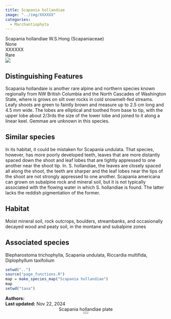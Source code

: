 ```yaml
---
title: Scapania hollandiae
image: "../img/XXXXXX"
categories:
  - Marchantiophyta
---
```


<div class="info-panel">
 <div class="info-top">
  <div class="taxon-scientific"><span class="taxon-name">Scapania hollandiae</span> <span class="taxon-authority">W.S.Hong</span> <span class="taxon-family">(Scapaniaceae)</span></div>
  <div class="taxon-common">None</div>
 </div>
 <div class="info-bottom">
  <div class="taxon-qnd">XXXXXX</div>
  <div class="taxon-abundance">Rare</div>
 </div>
</div>
<div class="imerss-content-frame">
 <div class="imerss-image-header">
  <div class="imerss-image-holder imerss-column-left" data-toggle="tooltip" style="background-image: url(../img/XXXXXX)" title="XXXXXX">
  </div>

  <div class="imerss-image-holder imerss-column-right" data-toggle="tooltip" style="background-image: url(../img/XXXXXX)" title="XXXXXX">
  </div>
 
 </div>
 <div class="imerss-content-lower">
  <div class="imerss-column-left">
  <div class="tab-microscope" data-micromodal-trigger="modal-plate">
  <img src="../img/bryo guide microscope.png"/>
  </div>

<h2>Distinguishing Features</h2>

Scapania hollandaie is another rare alpine and northern species known regionally from NW British Columbia and the North Cascades of Washington State, where is grows on silt over rocks in cold snowmelt-fed streams. Leafy shoots are green to faintly brown and measure up to 2.5 cm long and 4.5 mm wide. The lobes are elliptical and toothed from base to tip, with the upper lobe about 2/3rds the size of the lower lobe and joined to it along a linear keel. Gemmae are unknown in this species. 

<h2>Similar species</h2>

In its habitat, it could be mistaken for Scapania undulata. That species, however, has more poorly developed teeth, leaves that are more distantly spaced down the shoot and leaf lobes that are tightly appressed to one another near the shoot tip. In. S. hollandiae, the leaves are closely spaced all along the shoot, the teeth are sharper and the leaf lobes near the tips of the shoot are not strongly appressed to one another. Scapania americana can grown on subalpine rock and mineral soil, but it is not typically associated with the flowing water in which S. hollandiae is found. The latter lacks the reddish pigmentation of the former. 

<h2>Habitat</h2>

Moist mineral soil, rock outcrops, boulders, streambanks, and occasionally decayed wood and peaty soil, in the montane and subalpine zones

<h2>Associated species</h2>

Blepharostoma trichophylla, Scapania undulata, Riccardia multifida, Diplophyllum taxifolium
</div>

<div class="imerss-column-right">

<div class="imerss-image-holder imerss-column-right" data-toggle="tooltip" style="background-image: url(../img/XXXXX)" title="XXXXX">
</div>

<div class="imerss-map-holder">
```r
setwd("..")
source("page_functions.R")
map = make_species_map("Scapania hollandiae")
map
setwd("taxa")
```
</div>

</div>

</div>
</div>

<div class="taxon-footer">
 <div class="taxon-authors"><b>Authors:</b> <span></span></div>
 <div class="taxon-update"><b>Last updated:</b> <span>Nov 22, 2024</span></div>
</div>

<div class="modal micromodal-slide" id="modal-plate" aria-hidden="true">
 <div class="modal__overlay" tabindex="-1" data-micromodal-close>
  <div class="modal__container" role="dialog" aria-modal="true" aria-labelledby="modal-plate-title" >
   <header class="modal__header">
   <div class="modal__title" id="modal-plate-title">
  Scapania hollandiae plate
   </div>
   <button class="modal__close" aria-label="Close" data-micromodal-close></button>
   </header>
  <div class="modal__content" id="modal-plate-content">
   <div class="imerss-image-holder" data-toggle="tooltip" style="background-image: url(../img/XXXXX)" title="XXXXX">
  </div>
  </div>
  </div>
 </div>
</div>

<script src="../js/micromodal.min.js"></script>
<link href="../css/style-taxon.css" rel="stylesheet">
<link href="../css/micromodal.css" rel="stylesheet">

<script>
MicroModal.init();
</script>

